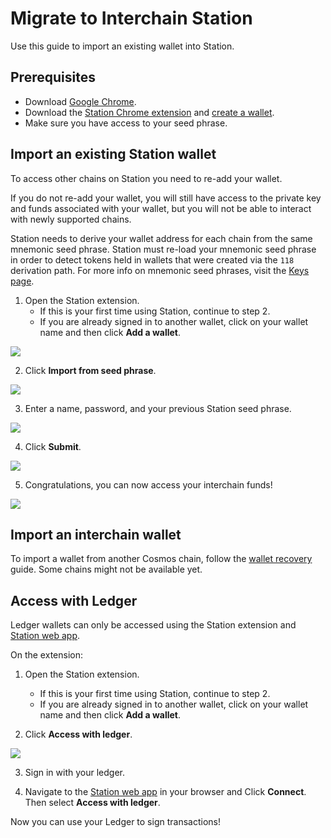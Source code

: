 
# Migrate to Interchain Station

Use this guide to import an existing wallet into Station.

## Prerequisites

- Download [Google Chrome](https://www.google.com/chrome/).
- Download the [Station Chrome extension](download/station-extension.mdx) and [create a wallet](download/station-extension.mdx#create-a-wallet).
- Make sure you have access to your seed phrase.

## Import an existing Station wallet

To access other chains on Station you need to re-add your wallet.

If you do not re-add your wallet, you will still have access to the private key and funds associated with your wallet, but you will not be able to interact with newly supported chains.

<Admonition type="caution" icon="ℹ️">

Station needs to derive your wallet address for each chain from the same mnemonic seed phrase. Station must re-load your mnemonic seed phrase in order to detect tokens held in wallets that were created via the `118` derivation path. For more info on mnemonic seed phrases, visit the [Keys page](../../../docs/develop/feather-js/keys.mdx#mnemonickey).

</Admonition>

1. Open the Station extension.
   - If this is your first time using Station, continue to step 2.
   - If you are already signed in to another wallet, click on your wallet name and then click **Add a wallet**.

<img className="readme-img-sm" src="/img/screens/extension/switch-wallet.png" />

2. Click **Import from seed phrase**.

<img className="readme-img-sm" src="/img/screens/extension/connect.png" />

3. Enter a name, password, and your previous Station seed phrase.

<img className="readme-img-sm" src="/img/screens/extension/import.png" />

4. Click **Submit**.

<img
  className="readme-img-sm"
  src="/img/screens/extension/recover-success.png"
/>

5. Congratulations, you can now access your interchain funds!

<img className="readme-img-sm" src="/img/screens/extension/home.png" />

## Import an interchain wallet

To import a wallet from another Cosmos chain, follow the [wallet recovery](wallet.mdx#recover-a-wallet-using-a-seed-phrase) guide. Some chains might not be available yet. 

## Access with Ledger

<Admonition type="caution" icon="☢️">

Ledger wallets can only be accessed using the Station extension and [Station web app](https://station.terra.money).

</Admonition>

On the extension:

1. Open the Station extension.

   - If this is your first time using Station, continue to step 2.
   - If you are already signed in to another wallet, click on your wallet name and then click **Add a wallet**.

2. Click **Access with ledger**.

<img className="readme-img-sm" src="/img/screens/extension/connect.png" />

3. Sign in with your ledger.

4. Navigate to the [Station web app](https://station.terra.money) in your browser and Click **Connect**. Then select **Access with ledger**.

Now you can use your Ledger to sign transactions!